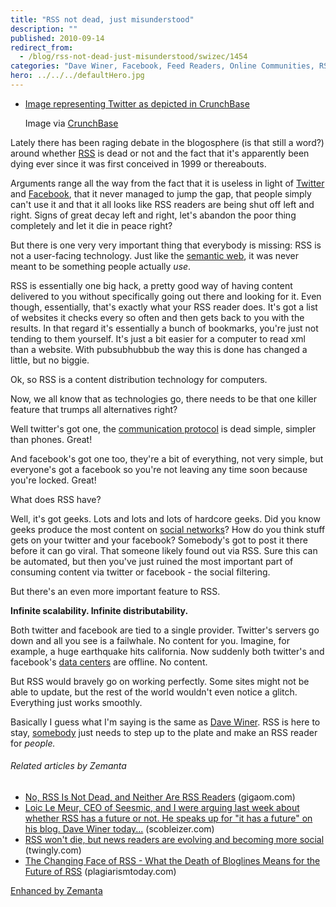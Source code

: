 ```yaml
---
title: "RSS not dead, just misunderstood"
description: ""
published: 2010-09-14
redirect_from:
  - /blog/rss-not-dead-just-misunderstood/swizec/1454
categories: "Dave Winer, Facebook, Feed Readers, Online Communities, RSS, Social network, Technology, Twitter, Uncategorized"
hero: ../../../defaultHero.jpg
---
```


- [Image representing Twitter as depicted in CrunchBase](https://swizec.com/wp-content/uploads/2010/09/54559v1-max-250x250.png)

  Image via [CrunchBase](http://www.crunchbase.com)

Lately there has been raging debate in the blogosphere (is that still a word?) around whether [RSS](http://en.wikipedia.org/wiki/RSS) is dead or not and the fact that it's apparently been dying ever since it was first conceived in 1999 or thereabouts.

Arguments range all the way from the fact that it is useless in light of [Twitter](http://twitter.com) and [Facebook](http://facebook.com), that it never managed to jump the gap, that people simply can't use it and that it all looks like RSS readers are being shut off left and right. Signs of great decay left and right, let's abandon the poor thing completely and let it die in peace right?

But there is one very very important thing that everybody is missing: RSS is not a user-facing technology. Just like the [semantic web](http://semanticweb.org), it was never meant to be something people actually _use_.

RSS is essentially one big hack, a pretty good way of having content delivered to you without specifically going out there and looking for it. Even though, essentially, that's exactly what your RSS reader does. It's got a list of websites it checks every so often and then gets back to you with the results. In that regard it's essentially a bunch of bookmarks, you're just not tending to them yourself. It's just a bit easier for a computer to read xml than a website. With pubsubhubbub the way this is done has changed a little, but no biggie.

Ok, so RSS is a content distribution technology for computers.

Now, we all know that as technologies go, there needs to be that one killer feature that trumps all alternatives right?

Well twitter's got one, the [communication protocol](http://en.wikipedia.org/wiki/Communications_protocol) is dead simple, simpler than phones. Great!

And facebook's got one too, they're a bit of everything, not very simple, but everyone's got a facebook so you're not leaving any time soon because you're locked. Great!

What does RSS have?

Well, it's got geeks. Lots and lots and lots of hardcore geeks. Did you know geeks produce the most content on [social networks](http://en.wikipedia.org/wiki/Social_network)? How do you think stuff gets on your twitter and your facebook? Somebody's got to post it there before it can go viral. That someone likely found out via RSS. Sure this can be automated, but then you've just ruined the most important part of consuming content via twitter or facebook - the social filtering.

But there's an even more important feature to RSS.

**Infinite scalability. Infinite distributability.**

Both twitter and facebook are tied to a single provider. Twitter's servers go down and all you see is a failwhale. No content for you. Imagine, for example, a huge earthquake hits california. Now suddenly both twitter's and facebook's [data centers](http://en.wikipedia.org/wiki/Data_center) are offline. No content.

But RSS would bravely go on working perfectly. Some sites might not be able to update, but the rest of the world wouldn't even notice a glitch. Everything just works smoothly.

Basically I guess what I'm saying is the same as [Dave Winer](http://scripting.com/stories/2010/09/13/howToRebootRss.html). RSS is here to stay, [somebody](http://lazyreadr.com/) just needs to step up to the plate and make an RSS reader for _people._

###### Related articles by Zemanta

- [No, RSS Is Not Dead, and Neither Are RSS Readers](http://gigaom.com/2010/09/13/no-rss-is-not-dead-and-neither-are-rss-readers/) (gigaom.com)
- [Loic Le Meur, CEO of Seesmic, and I were arguing last week about whether RSS has a future or not. He speaks up for "it has a future" on his blog. Dave Winer today...](http://scobleizer.com/2010/09/13/reboot-rss-readers-sorry-that-train-has-left-the-station/) (scobleizer.com)
- [RSS won't die, but news readers are evolving and becoming more social](http://blog.twingly.com/2010/09/14/rss-wont-die-but-news-readers-are-evolving-and-becoming-more-social/) (twingly.com)
- [The Changing Face of RSS - What the Death of Bloglines Means for the Future of RSS](http://www.plagiarismtoday.com/2010/09/13/the-changing-face-of-rss/) (plagiarismtoday.com)

[Enhanced by Zemanta](https://img.zemanta.com/zemified_e.png?x-id=fd148594-8cfe-4036-aca0-4e36d387ae45)
